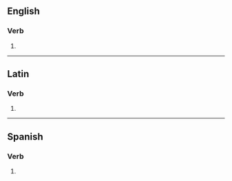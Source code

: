 ==English==

===Verb===
{{head|en|verb form}}

# {{en-third-person singular of|postpone}}

----

==Latin==

===Verb===
{{la-verb-form|postpōnēs}}

# {{inflection of|la|postpōnō||2|s|futr|actv|indc}}

----

==Spanish==

===Verb===
{{head|es|verb form}}

# {{es-verb form of|postponer}}